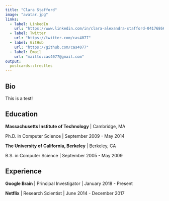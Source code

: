 ```yaml
---
title: "Clara Stafford"
image: "avatar.jpg"
links:
  - label: LinkedIn
    url: "https://www.linkedin.com/in/clara-alexandra-stafford-04176866/"
  - label: Twitter
    url: "https://twitter.com/cas4077"
  - label: GitHub
    url: "https://github.com/cas4077"
  - label: Email
    url: "mailto:cas4077@gmail.com"
output:
  postcards::trestles
---
```

 
## Bio

This is a test!

## Education

**Massachusetts Institute of Technology** | Cambridge, MA

Ph.D. in Computer Science | September 2009 - May 2014

**The University of California, Berkeley** | Berkeley, CA

B.S. in Computer Science | September 2005 - May 2009

## Experience

**Google Brain** | Principal Investigator | January 2018 - Present

**Netflix** | Research Scientist | June 2014 - December 2017
